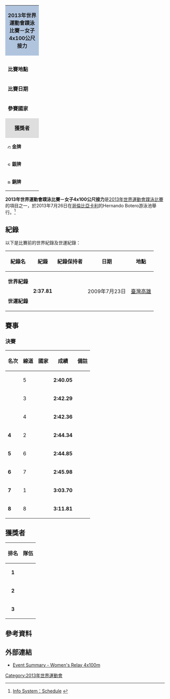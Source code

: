 {| class="toccolours" style="float: right; margin: 0 0 1em 1em; font-size: 90%;" width=220px
| colspan="2"  style="background:#b0c4de; text-align:center; height:30px;"| '''2013年世界運動會蹼泳比賽－女子4x100公尺接力'''
|-
|colspan="2" style="text-align: center;"|
|- style="vertical-align:top;"
|colspan=2|
|- style="vertical-align:top;"
| '''比賽地點'''
| {{flag|COL}}[[卡利|卡利]]
|- style="vertical-align:top;"
| '''比賽日期'''
| 2013年7月26日
|- style="vertical-align:top;"
|width=90|'''參賽國家'''
| 8
|-
|colspan="2" style="background: #dedede; text-align: center;"|'''獲獎者'''
|- style="vertical-align:top;" 
|  style="font-size:90%; width:90px;"|[[Image:Gold_medal_blank.svg|10px]] '''金牌'''
| {{flagIOC2|RUS|2013年世界運動會}}
|-
|  style="font-size:90%; width:90px;"|[[Image:Silver_medal_blank.svg|10px]] '''銀牌'''
| {{flagIOC2|UKR|2013年世界運動會}}
|-
|  style="font-size:90%; width:90px;"|[[Image:Bronze_medal_blank.svg|10px]] '''銅牌'''
| {{flagIOC2|CHN|2013年世界運動會}}
|}

'''2013年世界運動會蹼泳比賽－女子4x100公尺接力'''是[[2013年世界運動會蹼泳比賽|2013年世界運動會蹼泳比賽]]的項目之一，於2013年7月26日在[[哥倫比亞|哥倫比亞]][[卡利|卡利]]的Hernando Botero游泳池舉行。<ref>[http://worldgames2013.sportresult.com/NH/en/300 Info System：Schedule] {{Wayback|url=http://worldgames2013.sportresult.com/NH/en/300 |date=20201123162148 }} {{en icon}}</ref>

== 紀錄 ==
以下是比賽前的世界紀錄及世運紀錄：
{|class="wikitable sortable" style="font-size:85%;border:1px"
|-
!紀錄名
!紀錄
!紀錄保持者
!日期
!地點
|-
|'''世界紀錄'''
|rowspan=2|'''2:37.81'''
|rowspan=2|{{CHN}}
|rowspan=2|2009年7月23日
|rowspan=2|[[臺灣|臺灣]][[高雄|高雄]]
|-
|'''世運紀錄'''
|}

== 賽事 ==
=== 決賽 ===
{| class="wikitable sortable" style="text-align:center; font-size:90%" 
|-
! 名次 !! 線道 !! 國家 !! 成績 !! 備註
|- 
| {{gold1}} || 5 || align=left| {{flagIOC2|RUS|2013年世界運動會}} || '''2:40.05''' || 
|- 
| {{silver2}} || 3 || align=left| {{flagIOC2|UKR|2013年世界運動會}} || '''2:42.29''' || 
|- 
| {{bronze3}} || 4 ||align=left| {{flagIOC2|CHN|2013年世界運動會}} || '''2:42.36''' || 
|- 
| '''4''' || 2 || align=left| {{flagIOC2|COL|2013年世界運動會}} || '''2:44.34''' || 
|- 
| '''5''' || 6 || align=left| {{flagIOC2|KOR|2013年世界運動會}} || '''2:44.85''' || 
|-
| '''6''' || 7 || align=left| {{flagIOC2|HUN|2013年世界運動會}} || '''2:45.98''' ||
|- 
| '''7''' || 1 || align=left| {{flagIOC2|JPN|2013年世界運動會}} || '''3:03.70''' || 
|- 
| '''8''' || 8 || align=left| {{flagIOC2|AUT|2013年世界運動會}} || '''3:11.81''' || 
|}

== 獲獎者 ==
{| class="wikitable" style="margin: 0 auto;"
|-
!排名
!隊伍
|- bgcolor=gold
|align=center|'''1'''
|align=left|{{flagIOC2|RUS|2013年世界運動會}}
|- bgcolor=silver
|align=center|'''2'''
|align=left|{{flagIOC2|UKR|2013年世界運動會}}
|- bgcolor=#cc9966
|align=center|'''3'''
|align=left|{{flagIOC2|CHN|2013年世界運動會}}
|}

== 參考資料 ==
{{reflist}}

== 外部連結 ==
* [http://worldgames2013.sportresult.com/NH/en/300/Comp/Info/FN/EventSummary/FNW411000 Event Summary - Women's Relay 4x100m]{{Wayback|url=http://worldgames2013.sportresult.com/NH/en/300/Comp/Info/FN/EventSummary/FNW411000 |date=20181005115522 }} {{en icon}}

[[Category:2013年世界運動會|Category:2013年世界運動會]]
